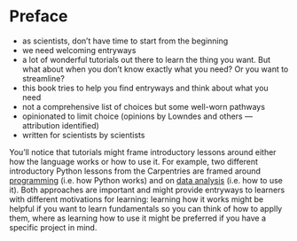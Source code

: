 # Preface {#preface}

- as scientists, don't have time to start from the beginning
- we need welcoming entryways
- a lot of wonderful tutorials out there to learn the thing you want. But what about when you don't know exactly what you need? Or you want to streamline? 
- this book tries to help you find entryways and think about what you need
- not a comprehensive list of choices but some well-worn pathways
- opinionated to limit choice (opinions by Lowndes and others — attribution identified)
- written for scientists by scientists

You'll notice that tutorials might frame introductory lessons around either how the language works or how to use it. For example, two different introductory Python lessons from the Carpentries are framed around [programming](https://swcarpentry.github.io/python-novice-inflammation/index.html) (i.e. how Python works) and on [data analysis](https://datacarpentry.org/python-ecology-lesson/) (i.e. how to use it). Both approaches are important and might provide entryways to learners with different motivations for learning: learning how it works might be helpful if you want to learn fundamentals so you can think of how to applly them, where as learning how to use it might be preferred if you have a specific project in mind. 


<!---  
Recurring theme: when would I have learned this?

Further, analytical workflows can require multiple languages and software applications, for example one that includes using The Command Line (e.g. Unix) to run Python programs and manage files and also R for statistics and figures. These 
there are often stereotypes about languages, like "R is for statistics", "Python is for programming", or "The Command Line is faster" which can lead to analytical pipelines that have  involved. 

 with a lot of time spent file-shuffling and bookkeeping manually by you. 





More concretely, if this workflow includes using Unix (Command Line) to run Python programs and manage files and also R to create figures with a lot of time spent file-shuffling and bookkeeping manually by you, this book will offer you to consider that from within R you can execute Command Line and Python functions in addition to making publication-ready graphics — all in a reproducible report that can be tracked by version-control software that also eases sharing with others.    — and that a first step might be to start calling the Command Line from R.The point is that you're not reinventing the wheel. So don't interpret this choose your own adventure as reinventing the wheel Allison. It does sound like a new thing. FRAMING 
--->

<!---## Streamlining workflows {#preface-streamline} --->